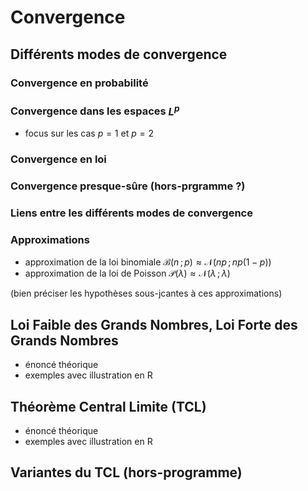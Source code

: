 # Convergence

## Différents modes de convergence

### Convergence en probabilité

### Convergence dans les espaces $L^p$

-   focus sur les cas $p=1$ et $p=2$

### Convergence en loi

### Convergence presque-sûre (hors-prgramme ?)

### Liens entre les différents modes de convergence

### Approximations

-   approximation de la loi binomiale $\mathcal{B}(n\,;\,p)\approx\mathcal{N}(np\,;\,np(1-p))$
-   approximation de la loi de Poisson $\mathcal{P}(\lambda)\approx\mathcal{N}(\lambda\,;\,\lambda)$

(bien préciser les hypothèses sous-jcantes à ces approximations)

## Loi Faible des Grands Nombres, Loi Forte des Grands Nombres

-   énoncé théorique
-   exemples avec illustration en R

## Théorème Central Limite (TCL)

-   énoncé théorique
-   exemples avec illustration en R

## Variantes du TCL (hors-programme)
